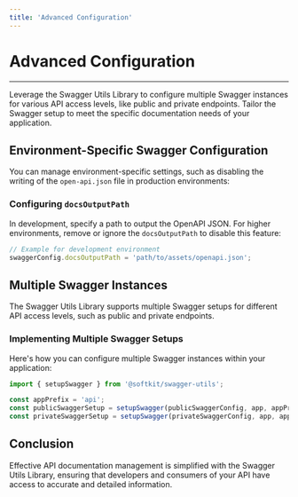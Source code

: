 ```yaml
---
title: 'Advanced Configuration'
---
```


# Advanced Configuration

---

Leverage the Swagger Utils Library to configure multiple Swagger instances for various API access levels, like public and private endpoints. Tailor the Swagger setup to meet the specific documentation needs of your application.

## Environment-Specific Swagger Configuration

You can manage environment-specific settings, such as disabling the writing of the `open-api.json` file in production environments:

### Configuring `docsOutputPath`

In development, specify a path to output the OpenAPI JSON. For higher environments, remove or ignore the `docsOutputPath` to disable this feature:

```typescript
// Example for development environment
swaggerConfig.docsOutputPath = 'path/to/assets/openapi.json';
```

## Multiple Swagger Instances

The Swagger Utils Library supports multiple Swagger setups for different API access levels, such as public and private endpoints.

### Implementing Multiple Swagger Setups

Here's how you can configure multiple Swagger instances within your application:

```typescript
import { setupSwagger } from '@softkit/swagger-utils';

const appPrefix = 'api';
const publicSwaggerSetup = setupSwagger(publicSwaggerConfig, app, appPrefix);
const privateSwaggerSetup = setupSwagger(privateSwaggerConfig, app, appPrefix);
```

## Conclusion

Effective API documentation management is simplified with the Swagger Utils Library, ensuring that developers and consumers of your API have access to accurate and detailed information.
